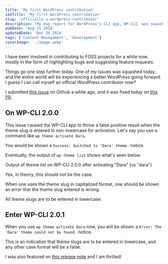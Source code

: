 ```yaml
---
title: 'My first WordPress contribution'
seoTitle: 'My first WordPress contribution'
slug: 'officially-a-wordpress-contributor'
description: "My bug report for WordPress's CLI app, WP-CLI, was squashed today and this eliminates the false positive shown when entering theme slugs in non-lowercase."
pubDate: 'Aug 25 2018'
updatedDate: 'Dec 24 2024'
tags: ['Content Management', 'Development']
coverImage: './image.webp'
---
```



I have been involved in contributing to FOSS projects for a while now, mostly in the form of highlighting bugs and suggesting feature requests.

Things go one step further today. One of my issues was squashed today, and the entire world will be experiencing a better WordPress going forward. I guess I can call myself an official WordPress contributor now?

I submitted [this issue](https://github.com/wp-cli/extension-command/issues/121) on Github a while ago, and it was fixed today on [this PR](https://github.com/wp-cli/extension-command/pull/126).

## On WP-CLI 2.0.0

This issue caused the WP-CLI app to throw a false positive result when the theme slug is entered in non-lowercase for activation. Let's say you use a command like `wp theme activate Dara`.

You would be shown a `Success: Switched to 'Dara' theme.` notice.

Eventually, the output of `wp theme list` shows what's seen below.

<R2Image imageKey='blog/assets/officially-a-wordpress-contributor-1661638e-cd98-80a5-9094-eacb2e69ebe2.png' alt='' />

Output of theme list on WP-CLI 2.0.0 after activating "Dara" (vs "dara")

Yes, in theory, this should not be the case.

When one uses the theme slug in capitalized format, one should be shown an error that the theme slug entered is wrong.

All theme slugs are to be entered in lowercase.

## Enter WP-CLI 2.0.1

When you use `wp theme activate Dara` now, you will be shown a `Error: The 'Dara' theme could not be found.` notice.

This is an indication that theme slugs are to be entered in lowercase, and any other case format will be a false.

I was also featured on [this release note](https://make.wordpress.org/cli/2018/08/24/wp-cli-v2-0-1-release-notes/) and I am thrilled!
